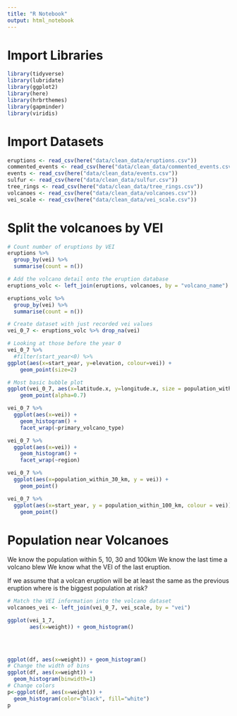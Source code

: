 ```yaml
---
title: "R Notebook"
output: html_notebook
---
```


# Import Libraries
```r
library(tidyverse)
library(lubridate)
library(ggplot2)
library(here)
library(hrbrthemes)
library(gapminder)
library(viridis)
```

# Import Datasets

```r
eruptions <- read_csv(here("data/clean_data/eruptions.csv"))
commented_events <- read_csv(here("data/clean_data/commented_events.csv"))
events <- read_csv(here("data/clean_data/events.csv"))
sulfur <- read_csv(here("data/clean_data/sulfur.csv"))
tree_rings <- read_csv(here("data/clean_data/tree_rings.csv"))
volcanoes <- read_csv(here("data/clean_data/volcanoes.csv"))
vei_scale <- read_csv(here("data/clean_data/vei_scale.csv"))
```

# Split the volcanoes by VEI

```r
# Count number of eruptions by VEI
eruptions %>% 
  group_by(vei) %>% 
  summarise(count = n())
```



```r
# Add the volcano detail onto the eruption database
eruptions_volc <- left_join(eruptions, volcanoes, by = "volcano_name")
```

```r
eruptions_volc %>% 
  group_by(vei) %>% 
  summarise(count = n())
```


```r
# Create dataset with just recorded vei values
vei_0_7 <- eruptions_volc %>% drop_na(vei)
```

```r
# Looking at those before the year 0
vei_0_7 %>% 
  #filter(start_year<0) %>% 
ggplot(aes(x=start_year, y=elevation, colour=vei)) + 
    geom_point(size=2) 
```



```r
# Most basic bubble plot
ggplot(vei_0_7, aes(x=latitude.x, y=longitude.x, size = population_within_5_km, colour = vei)) +
    geom_point(alpha=0.7)
```


```r
vei_0_7 %>% 
  ggplot(aes(x=vei)) +
    geom_histogram() +
    facet_wrap(~primary_volcano_type)
```

```r
vei_0_7 %>% 
  ggplot(aes(x=vei)) +
    geom_histogram() +
    facet_wrap(~region)
```

```r
vei_0_7 %>% 
  ggplot(aes(x=population_within_30_km, y = vei)) +
    geom_point() 
```

```r
vei_0_7 %>% 
  ggplot(aes(x=start_year, y = population_within_100_km, colour = vei)) +
    geom_point() 
```


# Population near Volcanoes

We know the population within 5, 10, 30 and 100km
We know the last time a volcano blew
We know what the VEI of the last eruption.

If we assume that a volcan eruption will be at least the same as the previous eruption where is the biggest population at risk?

```r
# Match the VEI information into the volcano dataset
volcanoes_vei <- left_join(vei_0_7, vei_scale, by = "vei") 

```




```r
 
ggplot(vei_1_7, 
       aes(x=weight)) + geom_histogram()
    
  
  

ggplot(df, aes(x=weight)) + geom_histogram()
# Change the width of bins
ggplot(df, aes(x=weight)) + 
  geom_histogram(binwidth=1)
# Change colors
p<-ggplot(df, aes(x=weight)) + 
  geom_histogram(color="black", fill="white")
p
```




